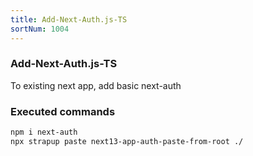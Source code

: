 ```yaml
---
title: Add-Next-Auth.js-TS
sortNum: 1004
---
```

### Add-Next-Auth.js-TS
To existing next app, add basic next-auth
### Executed commands
```bash
npm i next-auth
npx strapup paste next13-app-auth-paste-from-root ./
```
